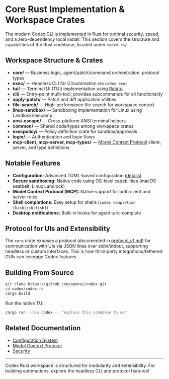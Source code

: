 # Core Rust Implementation & Workspace Crates

The modern Codex CLI is implemented in Rust for optimal security, speed, and a zero-dependency local install. This section covers the structure and capabilities of the Rust codebase, located under `codex-rs/`.

## Workspace Structure & Crates

- **core/** — Business logic, agent/patch/command orchestration, protocol types
- **exec/** — Headless CLI for CI/automation via `codex exec`
- **tui/** — Terminal UI (TUI) implementation using [Ratatui](https://ratatui.rs/)
- **cli/** — Entry-point multi-tool; provides subcommands for all functionality
- **apply-patch/** — Patch and diff application utilities
- **file-search/** — High-performance file search for workspace context
- **linux-sandbox/** — Sandboxing implementation for Linux using Landlock/seccomp
- **ansi-escape/** — Cross-platform ANSI terminal helpers
- **common/** — Shared code/types among workspace crates
- **execpolicy/** — Policy definition crate for sandbox/approvals
- **login/** — Authentication and login flows
- **mcp-client, mcp-server, mcp-types/** — [Model Context Protocol](./mcp.mdx) client, server, and type definitions

## Notable Features
- **Configuration:** Advanced TOML-based configuration ([details](./configuration.mdx))
- **Secure sandboxing:** Native code using OS-level capabilities (macOS seatbelt, Linux Landlock)
- **Model Context Protocol (MCP):** Native support for both client and server roles
- **Shell completions:** Easy setup for shells (`codex completion [bash|zsh|fish]`)
- **Desktop notifications:** Built-in hooks for agent turn-complete

## Protocol for UIs and Extensibility
The `core` crate exposes a protocol (documented in [protocol_v1.md](https://github.com/openai/codex/blob/main/codex-rs/docs/protocol_v1.md)) for communication with UIs via JSON lines over stdin/stdout, supporting headless or custom interfaces. This is how third-party integrations/tethered GUIs can leverage Codex features.

## Building From Source
```sh
git clone https://github.com/openai/codex.git
cd codex/codex-rs
cargo build
```
Run the native TUI:  
```sh
cargo run --bin codex -- "explain this codebase to me"
```

## Related Documentation
- [Configuration System](./configuration.mdx)
- [Model Context Protocol](./mcp.mdx)
- [Security](./security.mdx)

---
Codex Rust workspace is structured for modularity and extensibility. For building automations, explore the headless CLI and protocol features!